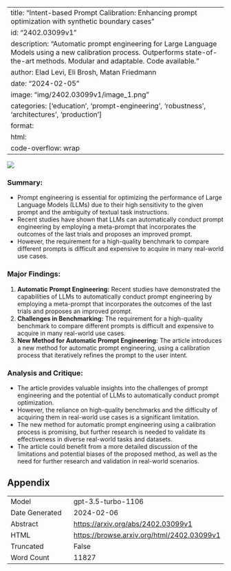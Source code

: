 
---
title: "Intent-based Prompt Calibration: Enhancing prompt optimization with synthetic boundary cases"
id: "2402.03099v1"
description: "Automatic prompt engineering for Large Language Models using a new calibration process. Outperforms state-of-the-art methods. Modular and adaptable. Code available."
author: Elad Levi, Eli Brosh, Matan Friedmann
date: "2024-02-05"
image: "img/2402.03099v1/image_1.png"
categories: ['education', 'prompt-engineering', 'robustness', 'architectures', 'production']
format:
  html:
    code-overflow: wrap
---

![](img/2402.03099v1/image_1.png)

### **Summary:**
- Prompt engineering is essential for optimizing the performance of Large Language Models (LLMs) due to their high sensitivity to the given prompt and the ambiguity of textual task instructions.
- Recent studies have shown that LLMs can automatically conduct prompt engineering by employing a meta-prompt that incorporates the outcomes of the last trials and proposes an improved prompt.
- However, the requirement for a high-quality benchmark to compare different prompts is difficult and expensive to acquire in many real-world use cases.

### Major Findings:
1. **Automatic Prompt Engineering:** Recent studies have demonstrated the capabilities of LLMs to automatically conduct prompt engineering by employing a meta-prompt that incorporates the outcomes of the last trials and proposes an improved prompt.
2. **Challenges in Benchmarking:** The requirement for a high-quality benchmark to compare different prompts is difficult and expensive to acquire in many real-world use cases.
3. **New Method for Automatic Prompt Engineering:** The article introduces a new method for automatic prompt engineering, using a calibration process that iteratively refines the prompt to the user intent.

### Analysis and Critique:
- The article provides valuable insights into the challenges of prompt engineering and the potential of LLMs to automatically conduct prompt optimization.
- However, the reliance on high-quality benchmarks and the difficulty of acquiring them in real-world use cases is a significant limitation.
- The new method for automatic prompt engineering using a calibration process is promising, but further research is needed to validate its effectiveness in diverse real-world tasks and datasets.
- The article could benefit from a more detailed discussion of the limitations and potential biases of the proposed method, as well as the need for further research and validation in real-world scenarios.

## Appendix

|          |          |
|----------|----------|
| Model     | gpt-3.5-turbo-1106       |
| Date Generated     | 2024-02-06       |
| Abstract | [https://arxiv.org/abs/2402.03099v1](https://arxiv.org/abs/2402.03099v1)        |
| HTML     | [https://browse.arxiv.org/html/2402.03099v1](https://browse.arxiv.org/html/2402.03099v1)       |
| Truncated       | False       |
| Word Count       | 11827       |